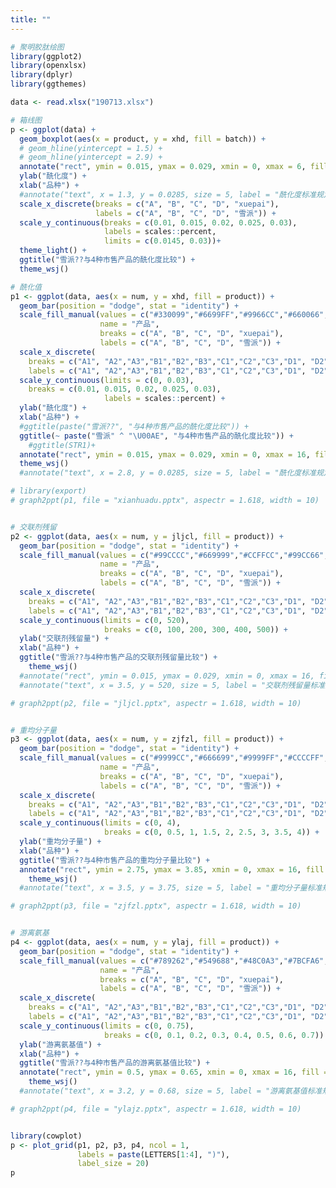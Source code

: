 ```yaml
---
title: ""
---
```


```r
# 聚明胶肽绘图
library(ggplot2)
library(openxlsx)
library(dplyr)
library(ggthemes)

data <- read.xlsx("190713.xlsx")

# 箱线图
p <- ggplot(data) +
  geom_boxplot(aes(x = product, y = xhd, fill = batch)) +
  # geom_hline(yintercept = 1.5) +
  # geom_hline(yintercept = 2.9) +
  annotate("rect", ymin = 0.015, ymax = 0.029, xmin = 0, xmax = 6, fill = "blue", alpha = 0.1) +
  ylab("酰化度") + 
  xlab("品种") +
  #annotate("text", x = 1.3, y = 0.0285, size = 5, label = "酰化度标准规定：1.5% ~ 2.9%") +
  scale_x_discrete(breaks = c("A", "B", "C", "D", "xuepai"),
                   labels = c("A", "B", "C", "D", "雪派")) +
  scale_y_continuous(breaks = c(0.01, 0.015, 0.02, 0.025, 0.03),
                     labels = scales::percent,
                     limits = c(0.0145, 0.03))+
  theme_light() +
  ggtitle("雪派??与4种市售产品的酰化度比较") +
  theme_wsj()

# 酰化值
p1 <- ggplot(data, aes(x = num, y = xhd, fill = product)) + 
  geom_bar(position = "dodge", stat = "identity") + 
  scale_fill_manual(values = c("#330099","#6699FF","#9966CC","#660066","#00FF00"),
                    name = "产品",
                    breaks = c("A", "B", "C", "D", "xuepai"),
                    labels = c("A", "B", "C", "D", "雪派")) +
  scale_x_discrete(
    breaks = c("A1", "A2","A3","B1","B2","B3","C1","C2","C3","D1", "D2", "D3", "xp1", "xp2","xp3"),
    labels = c("A1", "A2","A3","B1","B2","B3","C1","C2","C3","D1", "D2", "D3", "雪派-1", "雪派-2", "雪派-3")) +
  scale_y_continuous(limits = c(0, 0.03),
    breaks = c(0.01, 0.015, 0.02, 0.025, 0.03),
                     labels = scales::percent) +
  ylab("酰化度") + 
  xlab("品种") +
  #ggtitle(paste("雪派??", "与4种市售产品的酰化度比较")) +
  ggtitle(~ paste("雪派" ^ "\U00AE", "与4种市售产品的酰化度比较")) +
    #ggtitle(STR1)+
  annotate("rect", ymin = 0.015, ymax = 0.029, xmin = 0, xmax = 16, fill = "red", alpha = 0.05) +
  theme_wsj()
  #annotate("text", x = 2.8, y = 0.0285, size = 5, label = "酰化度标准规定：1.5% ~ 2.9%"))

# library(export)
# graph2ppt(p1, file = "xianhuadu.pptx", aspectr = 1.618, width = 10)


# 交联剂残留
p2 <- ggplot(data, aes(x = num, y = jljcl, fill = product)) + 
  geom_bar(position = "dodge", stat = "identity") + 
  scale_fill_manual(values = c("#99CCCC","#669999","#CCFFCC","#99CC66","#00FF00"),
                    name = "产品",
                    breaks = c("A", "B", "C", "D", "xuepai"),
                    labels = c("A", "B", "C", "D", "雪派")) +
  scale_x_discrete(
    breaks = c("A1", "A2","A3","B1","B2","B3","C1","C2","C3","D1", "D2", "D3", "xp1", "xp2","xp3"),
    labels = c("A1", "A2","A3","B1","B2","B3","C1","C2","C3","D1", "D2", "D3", "雪派-1", "雪派-2", "雪派-3")) +
  scale_y_continuous(limits = c(0, 520),
                     breaks = c(0, 100, 200, 300, 400, 500)) +
  ylab("交联剂残留量") + 
  xlab("品种") +
  ggtitle("雪派??与4种市售产品的交联剂残留量比较") +
    theme_wsj()
  #annotate("rect", ymin = 0.015, ymax = 0.029, xmin = 0, xmax = 16, fill = "red", alpha = 0.05) +
  #annotate("text", x = 3.5, y = 520, size = 5, label = "交联剂残留量标准规定：≤ 500mg/L"))

# graph2ppt(p2, file = "jljcl.pptx", aspectr = 1.618, width = 10)


# 重均分子量
p3 <- ggplot(data, aes(x = num, y = zjfzl, fill = product)) + 
  geom_bar(position = "dodge", stat = "identity") + 
  scale_fill_manual(values = c("#9999CC","#666699","#9999FF","#CCCCFF","#00FF00"),
                    name = "产品",
                    breaks = c("A", "B", "C", "D", "xuepai"),
                    labels = c("A", "B", "C", "D", "雪派")) +
  scale_x_discrete(
    breaks = c("A1", "A2","A3","B1","B2","B3","C1","C2","C3","D1", "D2", "D3", "xp1", "xp2","xp3"),
    labels = c("A1", "A2","A3","B1","B2","B3","C1","C2","C3","D1", "D2", "D3", "雪派-1", "雪派-2", "雪派-3")) +
  scale_y_continuous(limits = c(0, 4),
                     breaks = c(0, 0.5, 1, 1.5, 2, 2.5, 3, 3.5, 4)) +
  ylab("重均分子量") + 
  xlab("品种") +
  ggtitle("雪派??与4种市售产品的重均分子量比较") +
  annotate("rect", ymin = 2.75, ymax = 3.85, xmin = 0, xmax = 16, fill = "blue", alpha = 0.1) +
    theme_wsj()
  #annotate("text", x = 3.5, y = 3.75, size = 5, label = "重均分子量标准规定：2.75万~3.85万"))

# graph2ppt(p3, file = "zjfzl.pptx", aspectr = 1.618, width = 10)


# 游离氨基
p4 <- ggplot(data, aes(x = num, y = ylaj, fill = product)) + 
  geom_bar(position = "dodge", stat = "identity") + 
  scale_fill_manual(values = c("#789262","#549688","#48C0A3","#7BCFA6","#00FF00"),
                    name = "产品",
                    breaks = c("A", "B", "C", "D", "xuepai"),
                    labels = c("A", "B", "C", "D", "雪派")) +
  scale_x_discrete(
    breaks = c("A1", "A2","A3","B1","B2","B3","C1","C2","C3","D1", "D2", "D3", "xp1", "xp2","xp3"),
    labels = c("A1", "A2","A3","B1","B2","B3","C1","C2","C3","D1", "D2", "D3", "雪派-1", "雪派-2", "雪派-3")) +
  scale_y_continuous(limits = c(0, 0.75),
                     breaks = c(0, 0.1, 0.2, 0.3, 0.4, 0.5, 0.6, 0.7)) +
  ylab("游离氨基值") + 
  xlab("品种") +
  ggtitle("雪派??与4种市售产品的游离氨基值比较") +
  annotate("rect", ymin = 0.5, ymax = 0.65, xmin = 0, xmax = 16, fill = "blue", alpha = 0.1) +
    theme_wsj()
  #annotate("text", x = 3.2, y = 0.68, size = 5, label = "游离氨基值标准规定：0.50 ~ 0.65"))

# graph2ppt(p4, file = "ylajz.pptx", aspectr = 1.618, width = 10)


library(cowplot)
p <- plot_grid(p1, p2, p3, p4, ncol = 1,
               labels = paste(LETTERS[1:4], ")"),
               label_size = 20)
p
```
